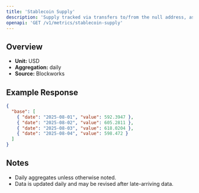 ```yaml
---
title: 'Stablecoin Supply'
description: 'Supply tracked via transfers to/from the null address, as well as distinct issuance and redemption events for supported stablecoins. Circulating supply remove supply held in bridges, token treasuries, and known mint/burn addresses.'
openapi: 'GET /v1/metrics/stablecoin-supply'
---
```


## Overview

- **Unit:** USD
- **Aggregation:** daily
- **Source:** Blockworks



## Example Response

```json
{
  "base": [
    { "date": "2025-08-01", "value": 592.3947 },
    { "date": "2025-08-02", "value": 605.2811 },
    { "date": "2025-08-03", "value": 618.0204 },
    { "date": "2025-08-04", "value": 598.472 }
  ]
}
```

## Notes
- Daily aggregates unless otherwise noted.
- Data is updated daily and may be revised after late-arriving data.

